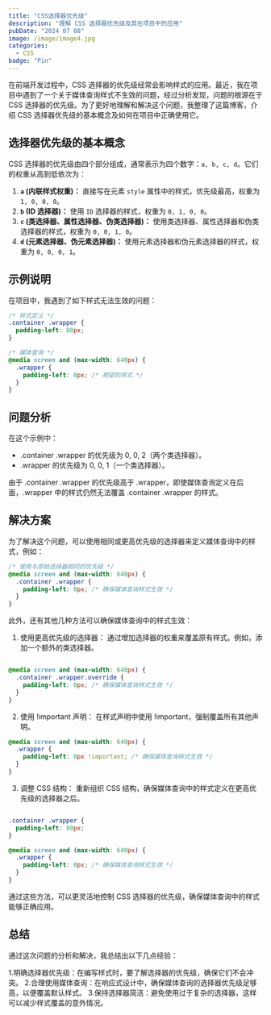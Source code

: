 ```yaml
---
title: "CSS选择器优先级"
description: "理解 CSS 选择器优先级及其在项目中的应用"
pubDate: "2024 07 08"
image: /image/image4.jpg
categories:
  - CSS
badge: "Pin"
---
```


在前端开发过程中，CSS 选择器的优先级经常会影响样式的应用。最近，我在项目中遇到了一个关于媒体查询样式不生效的问题，经过分析发现，问题的根源在于 CSS 选择器的优先级。为了更好地理解和解决这个问题，我整理了这篇博客，介绍 CSS 选择器优先级的基本概念及如何在项目中正确使用它。

## 选择器优先级的基本概念

CSS 选择器的优先级由四个部分组成，通常表示为四个数字：`a, b, c, d`。它们的权重从高到低依次为：

1. **`a` (内联样式权重)：** 直接写在元素 `style` 属性中的样式，优先级最高，权重为 `1, 0, 0, 0`。
2. **`b` (ID 选择器)：** 使用 `ID` 选择器的样式，权重为 `0, 1, 0, 0`。
3. **`c` (类选择器、属性选择器、伪类选择器)：** 使用类选择器、属性选择器和伪类选择器的样式，权重为 `0, 0, 1, 0`。
4. **`d` (元素选择器、伪元素选择器)：** 使用元素选择器和伪元素选择器的样式，权重为 `0, 0, 0, 1`。

## 示例说明

在项目中，我遇到了如下样式无法生效的问题：

```scss
/* 样式定义 */
.container .wrapper {
  padding-left: 80px;
}

/* 媒体查询 */
@media screen and (max-width: 640px) {
  .wrapper {
    padding-left: 0px; /* 期望的样式 */
  }
}
```

## 问题分析

在这个示例中：

* .container .wrapper 的优先级为 0, 0, 2（两个类选择器）。
* .wrapper 的优先级为 0, 0, 1（一个类选择器）。

由于 .container .wrapper 的优先级高于 .wrapper，即使媒体查询定义在后面，.wrapper 中的样式仍然无法覆盖 .container .wrapper 的样式。

## 解决方案

为了解决这个问题，可以使用相同或更高优先级的选择器来定义媒体查询中的样式，例如：

```scss
/* 使用与原始选择器相同的优先级 */
@media screen and (max-width: 640px) {
  .container .wrapper {
    padding-left: 0px; /* 确保媒体查询样式生效 */
  }
}
```
此外，还有其他几种方法可以确保媒体查询中的样式生效：

1. 使用更高优先级的选择器： 通过增加选择器的权重来覆盖原有样式。例如，添加一个额外的类选择器。
```scss

@media screen and (max-width: 640px) {
  .container .wrapper.override {
    padding-left: 0px; /* 确保媒体查询样式生效 */
  }
}

```
2. 使用 !important 声明： 在样式声明中使用 !important，强制覆盖所有其他声明。
```scss
@media screen and (max-width: 640px) {
  .wrapper {
    padding-left: 0px !important; /* 确保媒体查询样式生效 */
  }
}

```
3. 调整 CSS 结构： 重新组织 CSS 结构，确保媒体查询中的样式定义在更高优先级的选择器之后。

```scss

.container .wrapper {
  padding-left: 80px;
}

@media screen and (max-width: 640px) {
  .wrapper {
    padding-left: 0px; /* 确保媒体查询样式生效 */
  }
}

```
通过这些方法，可以更灵活地控制 CSS 选择器的优先级，确保媒体查询中的样式能够正确应用。
## 总结

通过这次问题的分析和解决，我总结出以下几点经验：

1.明确选择器优先级：在编写样式时，要了解选择器的优先级，确保它们不会冲突。
2.合理使用媒体查询：在响应式设计中，确保媒体查询的选择器优先级足够高，以便覆盖默认样式。
3.保持选择器简洁：避免使用过于复杂的选择器，这样可以减少样式覆盖的意外情况。


